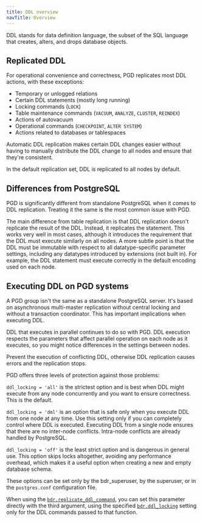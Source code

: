 ```yaml
---
title: DDL overview
navTitle: Overview
---
```


DDL stands for data definition language, the subset of the SQL
language that creates, alters, and drops database objects.

## Replicated DDL

For operational convenience and correctness, PGD replicates most DDL
actions, with these exceptions:

-   Temporary or unlogged relations
-   Certain DDL statements (mostly long running)
-   Locking commands (`LOCK`)
-   Table maintenance commands (`VACUUM`, `ANALYZE`, `CLUSTER`, `REINDEX`)
-   Actions of autovacuum
-   Operational commands (`CHECKPOINT`, `ALTER SYSTEM`)
-   Actions related to databases or tablespaces

Automatic DDL replication makes 
certain DDL changes easier without having to manually distribute
the DDL change to all nodes and ensure that they're consistent.

In the default replication set, DDL is replicated to all nodes by default.

## Differences from PostgreSQL

PGD is significantly different from standalone PostgreSQL when it
comes to DDL replication. Treating it the same is the most
common issue with PGD.

The main difference from table replication is that DDL replication doesn't
replicate the result of the DDL. Instead, it replicates the statement. This works
very well in most cases, although it introduces the requirement that the DDL
must execute similarly on all nodes. A more subtle point is that the DDL
must be immutable with respect to all datatype-specific parameter settings,
including any datatypes introduced by extensions (not built in).
For example, the DDL statement must execute correctly in the default
encoding used on each node.

## Executing DDL on PGD systems

A PGD group isn't the same as a standalone PostgreSQL server. It's
based on asynchronous multi-master replication without central
locking and without a transaction coordinator. This has important implications
when executing DDL.

DDL that executes in parallel continues to do so with PGD. DDL execution
respects the parameters that affect parallel operation on each node as it
executes, so you might notice differences in the settings between nodes.

Prevent the execution of conflicting DDL, otherwise DDL replication
causes errors and the replication stops.

PGD offers three levels of protection against those problems:

`ddl_locking = 'all'` is the strictest option and is best when DDL might execute
from any node concurrently and you want to ensure correctness. This is the default.

`ddl_locking = 'dml'` is an option that is safe only when you execute
DDL from one node at any time. Use this setting only
if you can completely control where DDL is executed. Executing DDL from a single node
ensures that there are no inter-node conflicts. Intra-node conflicts are already
handled by PostgreSQL.

`ddl_locking = 'off'` is the least strict option and is dangerous in general use.
This option skips locks altogether, avoiding any performance overhead, which makes
it a useful option when creating a new and empty database schema.

These options can be set only by the bdr_superuser, by the superuser, or in the `postgres.conf` configuration file.

When using the [`bdr.replicate_ddl_command`](/pgd/5/reference/functions#bdrreplicate_ddl_command), you can set this
parameter directly with the third argument, using the specified
[`bdr.ddl_locking`](/pgd/5/reference/pgd-settings#bdrddl_locking) setting only for the DDL commands passed to that
function.
